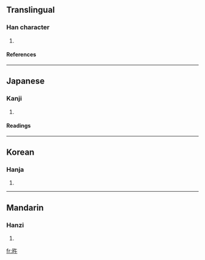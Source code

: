 ==Translingual==
===Han character===
{{Han char|rn=72|rad=日|as=04|sn=8|four=|canj=日人十 (AOJ)}}
# {{defn|Han|sort=日04}}
====References====
{{Han ref|kx=0490.300|dkj=13780|dj=0851.290|hdz=21490.070|uh=65FF|ud=26111}}
----
==Japanese==
===Kanji===
{{ja-kanji|grade=|rs=日04}}
# {{defn|Japanese}} 
====Readings====
{{ja-readings|on=[[ご]] (go)|kun=[[あきらか]] (akiraka)}}
----
==Korean==
===Hanja===
{{ko-hanja|hangeul=오|eumhun=|rv=o|mr=o|y=o}}
# {{defn|Korean}}
----
==Mandarin==
===Hanzi===
{{cmn-hanzi|pin=[[hùn]] (hun4), [[wǔ]] (wu3)|wg=hun<sup>4</sup>, wu<sup>3</sup>}}
# {{defn|Mandarin}}

[[fr:旿]]